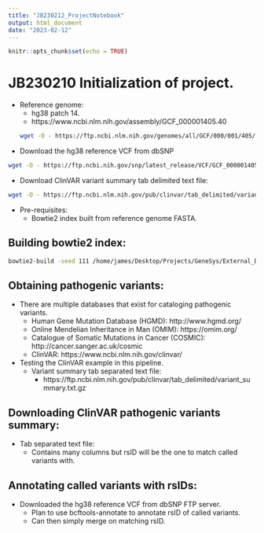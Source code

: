 ```yaml
---
title: "JB230212_ProjectNotebook"
output: html_document
date: "2023-02-12"
---
```


```r
knitr::opts_chunk$set(echo = TRUE)
```

# JB230210 Initialization of project.
* Reference genome:
  + hg38 patch 14.
  + https://www.ncbi.nlm.nih.gov/assembly/GCF_000001405.40
```bash
wget -O - https://ftp.ncbi.nlm.nih.gov/genomes/all/GCF/000/001/405/GCF_000001405.40_GRCh38.p14/GCF_000001405.40_GRCh38.p14_genomic.fna.gz | gunzip -c > JB230210_hg38_patch14_genomic.fa
```
  
* Download the hg38 reference VCF from dbSNP
```bash
wget -O - https://ftp.ncbi.nih.gov/snp/latest_release/VCF/GCF_000001405.40.gz | gunzip -c > JB230210_dbSNP_hg38_refVCF.vcf
```

* Download ClinVAR variant summary tab delimited text file:

```bash
wget -O - https://ftp.ncbi.nlm.nih.gov/pub/clinvar/tab_delimited/variant_summary.txt.gz | gunzip -c > JB230210_clinVAR_hg38_variants.txt
```

* Pre-requisites:
  + Bowtie2 index built from reference genome FASTA.

## Building bowtie2 index:
```bash

bowtie2-build -seed 111 /home/james/Desktop/Projects/GeneSys/External_Data/ncbi-genomes-2023-02-12/JB230210_hg38_patch14_genomic.fa /home/james/Desktop/Projects/GeneSys/External_Data/Bt2_hg38_idx/JB230210_hg38_bt2

```


## Obtaining pathogenic variants:
* There are multiple databases that exist for cataloging pathogenic variants.
  + Human Gene Mutation Database (HGMD): http://www.hgmd.org/
  + Online Mendelian Inheritance in Man (OMIM): https://omim.org/
  + Catalogue of Somatic Mutations in Cancer (COSMIC): http://cancer.sanger.ac.uk/cosmic
  + ClinVAR: https://www.ncbi.nlm.nih.gov/clinvar/
* Testing the ClinVAR example in this pipeline. 
  + Variant summary tab separated text file:
    + https://ftp.ncbi.nlm.nih.gov/pub/clinvar/tab_delimited/variant_summary.txt.gz
  
## Downloading ClinVAR pathogenic variants summary:
* Tab separated text file:
  + Contains many columns but rsID will be the one to match called variants with. 

## Annotating called variants with rsIDs:
* Downloaded the hg38 reference VCF from dbSNP FTP server.
  + Plan to use bcftools-annotate to annotate rsID of called variants. 
  + Can then simply merge on matching rsID. 
 


  
  

  
